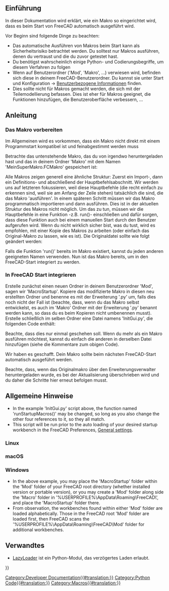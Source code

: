 <languages/>

<span id="Introduction"></span>
==Einführung==

{{TOCright}}

In dieser Dokumentation wird erklärt, wie ein Makro so eingerichtet wird, dass es beim Start von FreeCAD automatisch ausgeführt wird.

Vor Beginn sind folgende Dinge zu beachten:
* Das automatische Ausführen von Makros beim Start kann als Sicherheitsrisiko betrachtet werden. Du solltest nur Makros ausführen, denen du vertraust und die du zuvor getestet hast.
* Du benötigst wahrscheinlich einige Python- und Codierungsbegriffe, um diesem Verfahren zu folgen
* Wenn auf Benutzerordner ('Mod', 'Makro', ...) verwiesen wird, befinden sich diese in deinem FreeCAD-Benutzerordner. Du kannst sie unter Start und Konfiguration → [[Start up and Configuration/de#Benutzerbezogene Informationen|Benutzerbezogene Informationen]] finden.
* Dies sollte nicht für Makros gemacht werden, die sich mit der Teilemodellierung befassen. Dies ist eher für Makros geeignet, die Funktionen hinzufügen, die Benutzeroberfläche verbessern, ...

<span id="How_to"></span>
==Anleitung==

<span id="Prepare_the_macro"></span>
===Das Makro vorbereiten===

Im Allgemeinen wird es vorkommen, dass ein Makro nicht direkt mit einem Programmstart kompatibel ist und feinabgestimmt werden muss

Betrachte das untenstehende Makro, das du von irgendwo heruntergeladen hast und das in deinem Ordner 'Makro' mit dem Namen 'MeinSuperMakro.FCMakro' gespeichert ist:

{{Code|code=
## Import section ##
from PySide import QtGui

## Definition section (classes, functions, ...)
class MyMsgBox(QtGui.QMessageBox):

    def __init__(self):
        super(MyMsgBox, self).information(None, "MyTitle", "MyText")

## Main instruction section
MyMsgBox()
}}

Alle Makros zeigen generell eine ähnliche Struktur: Zuerst ein Import-, dann ein Definitions- und abschließend der Hauptbefehlsabschnitt. Wir werden uns auf letzteren fokussieren, weil diese Hauptbefehle (die recht einfach zu erkennen sind, weil sie am Anfang der Zeile stehen) tatsächlich die sind, die das Makro 'ausführen'. In einem späteren Schritt müssen wir das Makro programmatisch importieren und dann ausführen. Dies ist in der aktuellen Struktur des Makros nicht möglich. Um das zu tun, müssen wir die Hauptbefehle in eine Funktion -z.B. run()- einschließen und dafür sorgen, dass diese Funktion auch bei einem manuellen Start durch den Benutzer aufgerufen wird. Wenn du nicht wirklich sicher bist, was du tust, wird es empfohlen, mit einer Kopie des Makros zu arbeiten (oder einfach das Original-Makro zu lassen, wie es ist).
Die Originaldatei sollte wie folgt geändert werden:

{{Code|code=
from PySide import QtGui
## The 2 below lines shall be added if not already present to ensure FreeCAD modules are imported
import FreeCAD as App
import FreeCADGui as Gui

class MyMsgBox(QtGui.QMessageBox):

    def __init__(self):
        super(MyMsgBox, self).information(None, "MyTitle", "MyText")

## Enclose the main instructions in a function
def run():
    MyMsgBox()

## Ensure main instructions are still called in case of manual run
if __name__ == '__main__':
    run()
}}

Falls die Funktion 'run()' bereits im Makro existiert, kannst du jeden anderen geeigneten Namen verwenden. Nun ist das Makro bereits, um in den FreeCAD-Start integriert zu werden.

<span id="Integrate_into_FreeCAD_startup"></span>
===In FreeCAD Start integrieren===

Erstelle zunächst einen neuen Ordner in deinem Benutzerordner 'Mod', sagen wir 'MacroStartup'. Kopiere das modifizierte Makro in diesen neu erstellten Ordner und benenne es mit der Erweiterung '.py' um, falls dies noch nicht der Fall ist (beachte, dass, wenn du das Makro selbst entwickelst, es auch im 'Makro' Ordner mit der Erweiterung '.py' benannt werden kann, so dass du es beim Kopieren nicht umbenennen musst). Erstelle schließlich im selben Ordner eine Datei namens 'InitGui.py', die folgenden Code enthält:

{{Code|code=
def runStartupMacros(name):
    # Do not run when NoneWorkbench is activated because UI isn't yet completely there
    if name != "NoneWorkbench":
        # Run macro only once by disconnecting the signal at first call
        FreeCADGui.getMainWindow().workbenchActivated.disconnect(runStartupMacros)

        # Following 2 lines shall be duplicated for each macro to run
        import MySuperMacro
        MySuperMacro.run()

        # Eg. if a second macro shall be launched at startup
        # import MyWonderfulMacro
        # MyWonderfulMacro.run()

# The following 2 lines are important because InitGui.py files are passed to the exec() function...
# ...and the runMacro wouldn't be visible outside. So explicitly add it to __main__
import __main__
__main__.runStartupMacros = runStartupMacros

# Connect the function that runs the macro to the appropriate signal
FreeCADGui.getMainWindow().workbenchActivated.connect(runStartupMacros)
}}

Beachte, dass dies nur einmal geschehen soll. Wenn du mehr als ein Makro ausführen möchtest, kannst du einfach die anderen in derselben Datei hinzufügen (siehe die Kommentare zum obigen Code).

Wir haben es geschafft. Dein Makro sollte beim nächsten FreeCAD-Start automatisch ausgeführt werden.

Beachte, dass, wenn das Originalmakro über den Erweiterungsverwalter heruntergeladen wurde, es bei der Aktualisierung überschrieben wird und du daher die Schritte hier erneut befolgen musst.

<span id="General_Notes"></span>
==Allgemeine Hinweise==

* In the example 'InitGui.py' script above, the function named 'runStartupMacros()' may be changed, so long as you also change the other four references to it, so they all match.
* This script will be run prior to the auto loading of your desired startup workbench in the FreeCAD Preferences, [[Preferences_Editor#General_settings|General settings]].

===Linux===

<span id="MacOS"></span>
===macOS===

===Windows===

* In the above example, you may place the 'MacroStartup' folder within the 'Mod' folder of your FreeCAD root directory (whether installed version or portable version), or you may create a 'Mod' folder along side the 'Macro' folder in '%USERPROFILE%\AppData\Roaming\FreeCAD\', and place the 'MacroStartup' folder there.
* From observation, the workbenches found within either 'Mod' folder are loaded alphabetically. Those in the FreeCAD root 'Mod' folder are loaded first, then FreeCAD scans the '%USERPROFILE%\AppData\Roaming\FreeCAD\Mod' folder for additional workbenches.

<span id="Related"></span>
==Verwandtes==

* [[Extra_python_modules#LazyLoader|LazyLoader]] ist ein Python-Modul, das verzögertes Laden erlaubt.


{{Powerdocnavi{{#translation:}}}}
[[Category:Developer Documentation{{#translation:}}]]
[[Category:Python Code{{#translation:}}]]
[[Category:Macros{{#translation:}}]]